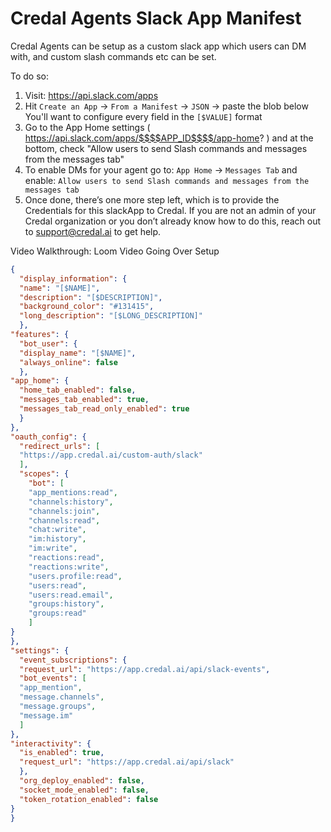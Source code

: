 # Credal Agents Slack App Manifest

Credal Agents can be setup as a custom slack app which users can DM with, and custom slash commands etc can be set.

To do so:

1. Visit: https://api.slack.com/apps
2. Hit `Create an App` → `From a Manifest` → `JSON` → paste the blob below
You'll want to configure every field in the `[$VALUE]`  format
3. Go to the App Home settings ( https://api.slack.com/apps/$$$$APP_ID$$$$/app-home? ) and at the bottom, check "Allow users to send Slash commands and messages from the messages tab"
4. To enable DMs for your agent go to: `App Home` → `Messages Tab` and enable: `Allow users to send Slash commands and messages from the messages tab`
5. Once done, there’s one more step left, which is to provide the Credentials for this slackApp to Credal. If you are not an admin of your Credal organization or you don’t already know how to do this, reach out to support@credal.ai to get help.

Video Walkthrough: Loom Video Going Over Setup

```json
{
  "display_information": {
  "name": "[$NAME]",
  "description": "[$DESCRIPTION]",
  "background_color": "#131415",
  "long_description": "[$LONG_DESCRIPTION]"
  },
"features": {
  "bot_user": {
  "display_name": "[$NAME]",
  "always_online": false
  },
"app_home": {
  "home_tab_enabled": false,
  "messages_tab_enabled": true,
  "messages_tab_read_only_enabled": true
  }
},
"oauth_config": {
  "redirect_urls": [
  "https://app.credal.ai/custom-auth/slack"
  ],
  "scopes": {
    "bot": [
    "app_mentions:read",
    "channels:history",
    "channels:join",
    "channels:read",
    "chat:write",
    "im:history",
    "im:write",
    "reactions:read",
    "reactions:write",
    "users.profile:read",
    "users:read",
    "users:read.email",
    "groups:history",
    "groups:read"
    ]
}
},
"settings": {
  "event_subscriptions": {
  "request_url": "https://app.credal.ai/api/slack-events",
  "bot_events": [
  "app_mention",
  "message.channels",
  "message.groups",
  "message.im"
  ]
},
"interactivity": {
  "is_enabled": true,
  "request_url": "https://app.credal.ai/api/slack"
  },
  "org_deploy_enabled": false,
  "socket_mode_enabled": false,
  "token_rotation_enabled": false
}
}
```
